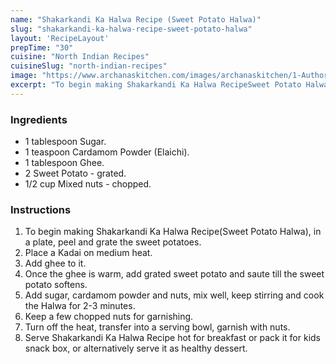 ---
name: "Shakarkandi Ka Halwa Recipe (Sweet Potato Halwa)"
slug: "shakarkandi-ka-halwa-recipe-sweet-potato-halwa"
layout: 'RecipeLayout'
prepTime: "30"
cuisine: "North Indian Recipes"
cuisineSlug: "north-indian-recipes"
image: "https://www.archanaskitchen.com/images/archanaskitchen/1-Author/hem_lata_srivastava/shakrkandi_ka_halwa_sweet_potato_halwa.jpg"
excerpt: "To begin making Shakarkandi Ka Halwa RecipeSweet Potato Halwa, in a plate, peel and grate the sweet potatoes"
---

### Ingredients

- 1 tablespoon Sugar.
- 1 teaspoon Cardamom Powder (Elaichi).
- 1 tablespoon Ghee.
- 2 Sweet Potato - grated.
- 1/2 cup Mixed nuts - chopped.

### Instructions

1. To begin making Shakarkandi Ka Halwa Recipe(Sweet Potato Halwa), in a plate, peel and grate the sweet potatoes.
1. Place a Kadai on medium heat.
1. Add ghee to it.
1. Once the ghee is warm, add grated sweet potato and saute till the sweet potato softens.
1. Add sugar, cardamom powder and nuts, mix well, keep stirring and cook the Halwa for 2-3 minutes.
1. Keep a few chopped nuts for garnishing.
1. Turn off the heat, transfer into a serving bowl, garnish with nuts.
1. Serve Shakarkandi Ka Halwa Recipe hot for breakfast or pack it for kids snack box, or alternatively serve it as healthy dessert.
